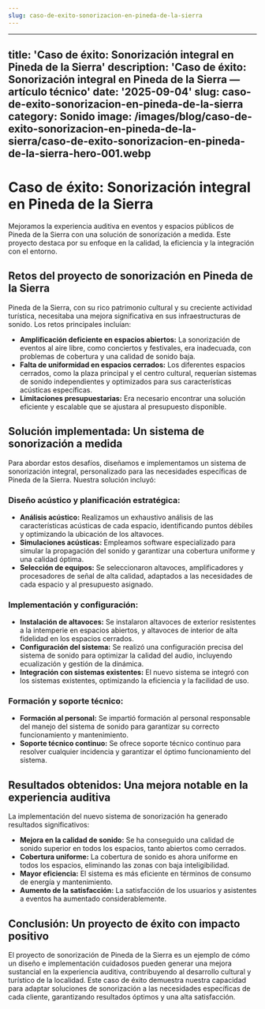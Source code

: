 ```yaml
---
slug: caso-de-exito-sonorizacion-en-pineda-de-la-sierra
---
```



---
title: 'Caso de éxito: Sonorización integral en Pineda de la Sierra'
description: 'Caso de éxito: Sonorización integral en Pineda de la Sierra — artículo
  técnico'
date: '2025-09-04'
slug: caso-de-exito-sonorizacion-en-pineda-de-la-sierra
category: Sonido
image: /images/blog/caso-de-exito-sonorizacion-en-pineda-de-la-sierra/caso-de-exito-sonorizacion-en-pineda-de-la-sierra-hero-001.webp
---

# Caso de éxito: Sonorización integral en Pineda de la Sierra

Mejoramos la experiencia auditiva en eventos y espacios públicos de Pineda de la Sierra con una solución de sonorización a medida. Este proyecto destaca por su enfoque en la calidad, la eficiencia y la integración con el entorno.

## Retos del proyecto de sonorización en Pineda de la Sierra

Pineda de la Sierra, con su rico patrimonio cultural y su creciente actividad turística, necesitaba una mejora significativa en sus infraestructuras de sonido. Los retos principales incluían:

* **Amplificación deficiente en espacios abiertos:** La sonorización de eventos al aire libre, como conciertos y festivales, era inadecuada, con problemas de cobertura y una calidad de sonido baja.
* **Falta de uniformidad en espacios cerrados:**  Los diferentes espacios cerrados, como la plaza principal y el centro cultural, requerían sistemas de sonido independientes y optimizados para sus características acústicas específicas.
* **Limitaciones presupuestarias:** Era necesario encontrar una solución eficiente y escalable que se ajustara al presupuesto disponible.

## Solución implementada: Un sistema de sonorización a medida

Para abordar estos desafíos, diseñamos e implementamos un sistema de sonorización integral, personalizado para las necesidades específicas de Pineda de la Sierra. Nuestra solución incluyó:

### Diseño acústico y planificación estratégica:

* **Análisis acústico:** Realizamos un exhaustivo análisis de las características acústicas de cada espacio, identificando puntos débiles y optimizando la ubicación de los altavoces.
* **Simulaciones acústicas:** Empleamos software especializado para simular la propagación del sonido y garantizar una cobertura uniforme y una calidad óptima.
* **Selección de equipos:** Se seleccionaron altavoces, amplificadores y procesadores de señal de alta calidad, adaptados a las necesidades de cada espacio y al presupuesto asignado.


### Implementación y configuración:

* **Instalación de altavoces:** Se instalaron altavoces de exterior resistentes a la intemperie en espacios abiertos, y altavoces de interior de alta fidelidad en los espacios cerrados.
* **Configuración del sistema:** Se realizó una configuración precisa del sistema de sonido para optimizar la calidad del audio, incluyendo ecualización y gestión de la dinámica.
* **Integración con sistemas existentes:**  El nuevo sistema se integró con los sistemas existentes, optimizando la eficiencia y la facilidad de uso.


### Formación y soporte técnico:

* **Formación al personal:** Se impartió formación al personal responsable del manejo del sistema de sonido para garantizar su correcto funcionamiento y mantenimiento.
* **Soporte técnico continuo:** Se ofrece soporte técnico continuo para resolver cualquier incidencia y garantizar el óptimo funcionamiento del sistema.


## Resultados obtenidos: Una mejora notable en la experiencia auditiva

La implementación del nuevo sistema de sonorización ha generado resultados significativos:

* **Mejora en la calidad de sonido:** Se ha conseguido una calidad de sonido superior en todos los espacios, tanto abiertos como cerrados.
* **Cobertura uniforme:** La cobertura de sonido es ahora uniforme en todos los espacios, eliminando las zonas con baja inteligibilidad.
* **Mayor eficiencia:** El sistema es más eficiente en términos de consumo de energía y mantenimiento.
* **Aumento de la satisfacción:** La satisfacción de los usuarios y asistentes a eventos ha aumentado considerablemente.


## Conclusión: Un proyecto de éxito con impacto positivo

El proyecto de sonorización de Pineda de la Sierra es un ejemplo de cómo un diseño e implementación cuidadosos pueden generar una mejora sustancial en la experiencia auditiva, contribuyendo al desarrollo cultural y turístico de la localidad. Este caso de éxito demuestra nuestra capacidad para adaptar soluciones de sonorización a las necesidades específicas de cada cliente, garantizando resultados óptimos y una alta satisfacción.
